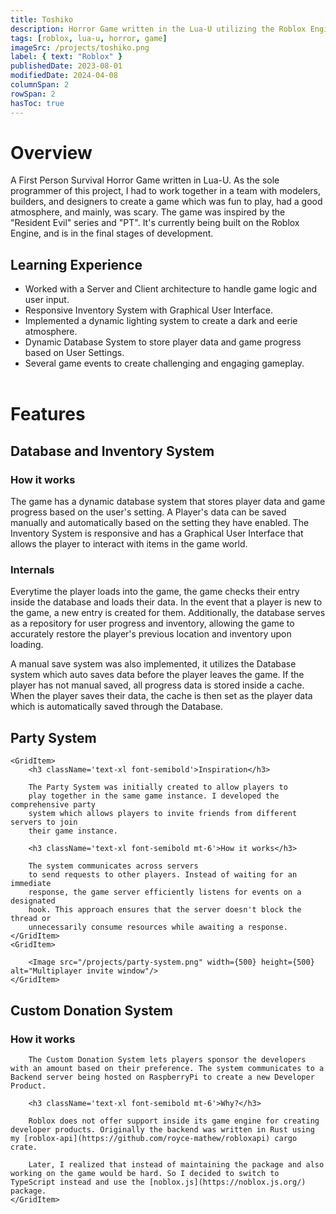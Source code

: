```yaml
---
title: Toshiko
description: Horror Game written in the Lua-U utilizing the Roblox Engine.
tags: [roblox, lua-u, horror, game]
imageSrc: /projects/toshiko.png
label: { text: "Roblox" }
publishedDate: 2023-08-01
modifiedDate: 2024-04-08
columnSpan: 2
rowSpan: 2
hasToc: true
---
```


# Overview

A First Person Survival Horror Game written in Lua-U. As the sole programmer of this project, I had to work together in a team with modelers, builders, and designers to create a game which was fun to play, had a good atmosphere, and mainly, was scary. The game was inspired by the "Resident Evil" series and "PT". It's currently being built on the Roblox Engine, and is in the final stages of development.

## Learning Experience

- Worked with a Server and Client architecture to handle game logic and user input.
- Responsive Inventory System with Graphical User Interface.
- Implemented a dynamic lighting system to create a dark and eerie atmosphere.
- Dynamic Database System to store player data and game progress based on User Settings.
- Several game events to create challenging and engaging gameplay.
  <br />
  <br />

# Features

## Database and Inventory System

### How it works

The game has a dynamic database system that stores player data and game progress based on the user's setting. A Player's data can be saved manually and automatically based on the setting they have enabled. The Inventory System is responsive and has a Graphical User Interface that allows the player to interact with items in the game world.

### Internals

Everytime the player loads into the game, the game checks their entry inside the database and loads their data. In the event that a player is new to the game, a new entry is created for them. Additionally, the database serves as a repository for user progress and inventory, allowing the game to accurately restore the player's previous location and inventory upon loading.

A manual save system was also implemented, it utilizes the Database system which auto saves data before the player leaves the game. If the player has not manual saved, all progress data is stored inside a cache. When the player saves their data, the cache is then set as the player data which is automatically saved through the Database.

## Party System

<Grid>
	
	<GridItem>
		<h3 className='text-xl font-semibold'>Inspiration</h3>

    	The Party System was initially created to allow players to
    	play together in the same game instance. I developed the comprehensive party
    	system which allows players to invite friends from different servers to join
    	their game instance.

    	<h3 className='text-xl font-semibold mt-6'>How it works</h3>

    	The system communicates across servers
    	to send requests to other players. Instead of waiting for an immediate
    	response, the game server efficiently listens for events on a designated
    	hook. This approach ensures that the server doesn't block the thread or
    	unnecessarily consume resources while awaiting a response.
    </GridItem>
    <GridItem>

  		<Image src="/projects/party-system.png" width={500} height={500} alt="Multiplayer invite window"/>
	</GridItem>
</Grid>

## Custom Donation System

<Grid>
	<GridItem className="mt-5">
		<YouTubeEmbed videoid="pLMtez3b6Po" width={400} height={300}/>		
	</GridItem>
	<GridItem>
		<h3 className='text-xl font-semibold'>How it works</h3>

    	The Custom Donation System lets players sponsor the developers with an amount based on their preference. The system communicates to a Backend server being hosted on RaspberryPi to create a new Developer Product.

    	<h3 className='text-xl font-semibold mt-6'>Why?</h3>

    	Roblox does not offer support inside its game engine for creating developer products. Originally the backend was written in Rust using my [roblox-api](https://github.com/royce-mathew/robloxapi) cargo crate.

    	Later, I realized that instead of maintaining the package and also working on the game would be hard. So I decided to switch to TypeScript instead and use the [noblox.js](https://noblox.js.org/) package.
    </GridItem>

</Grid>

